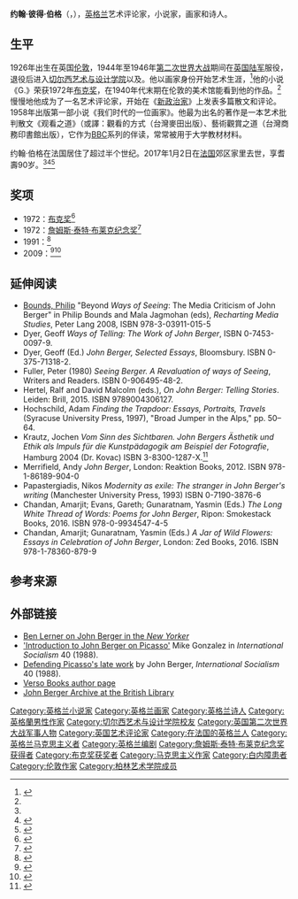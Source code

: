 {{not|约翰·博格}}
{{Infobox writer
|name        = 约翰·伯格<br>John Berger
|image       = John Berger-2009 (6).jpg
|image_size  = 
|caption     = 2009年的约翰·伯格
|birth_name  = John Peter Berger<ref name="nytimes">{{Cite news |url=http://www.nytimes.com/2017/01/02/arts/design/john-berger-provocative-art-critic-dies-at-90.html |title=John Berger, Provocative Art Critic, Dies at 90 |work=The New York Times |publication-date=2 January 2017 |access-date=3 January 2017}}</ref>
|birth_date  = {{birth date|1926|11|5|df=y}}
|birth_place = {{UK}}[[伦敦|伦敦]][[斯托克纽因顿|斯托克纽因顿]]
|death_date  = {{death date and age|2017|1|2|1926|11|5|df=y}} 
|death_place = {{FRA}}[[巴黎|巴黎]]
|occupation  = 小说家 藝術評論家
|language    = 英语
|nationality = {{UK}}
|education   = [[St_Edward's_School,_Oxford|St Edward's School, Oxford]] 
|alma_mater  = [[切尔西艺术与设计学院|切尔西艺术与设计学院]]; {{Link-en|中央艺术学院|Central School of Art and Design}}
|genre       = 作家
|awards     = [[詹姆斯·泰特·布莱克纪念奖|詹姆斯·泰特·布莱克纪念奖]]; [[布克奖|布克奖]] (1972)
}}

'''约翰·彼得·伯格'''（{{lang-en|'''John Peter Berger'''}}，{{bd|1926年|11月5日|2017年|1月2日|catIdx=Berger}}），[[英格兰|英格兰]]艺术评论家，小说家，画家和诗人。

==生平==
1926年出生在英国[[伦敦|伦敦]]，1944年至1946年[[第二次世界大战|第二次世界大战]]期间在[[英国陆军|英国陆军]]服役，退役后进入[[切尔西艺术与设计学院|切尔西艺术与设计学院]]以及{{Link-en|中央艺术学院|Central School of Art and Design}}。他以画家身份开始艺术生涯，<ref name="bbc">{{Cite news |url=http://www.bbc.co.uk/news/entertainment-arts-38492516 |title=John Berger, art critic and author of Ways of Seeing, dies |publisher=BBC |publication-date=2 January 2017 |access-date=3 January 2017}}</ref>他的小说《G.》荣获1972年[[布克奖|布克奖]]，在1940年代末期在伦敦的美术馆能看到他的作品。<ref name="bbc"/>慢慢地他成为了一名艺术评论家，开始在《[[新政治家|新政治家]]》上发表多篇散文和评论。1958年出版第一部小说《我们时代的一位画家》。他最为出名的著作是一本艺术批判散文《观看之道》（或譯：觀看的方式（台灣麥田出版）、藝術觀賞之道（台灣商務印書館出版），它作为[[BBC|BBC]]系列的伴读，常常被用于大学教材材料。

约翰·伯格在法国居住了超过半个世纪。2017年1月2日在[[法国|法国]]郊区家里去世，享耆壽90岁。<ref name="nytimes"/><ref>{{cite news|title=John Berger, art critic and author, dies aged 90|url=https://www.theguardian.com/books/2017/jan/02/john-berger-art-critic-and-author-dies-aged-90|work=The Guardian|date=2 January 2017}}</ref><ref>{{cite news|url = http://hosted.ap.org/dynamic/stories/U/US_OBIT_JOHN_BERGER?SITE=AP&SECTION=HOME&TEMPLATE=DEFAULT&CTIME=2017-01-02-15-21-08|title = John Berger, pioneering art critic and author, dies at 90|work = Associated Press|date = 2 January 2017|accessdate = 2 January 2017|deadurl = yes|archiveurl = https://web.archive.org/web/20170103140225/http://hosted.ap.org/dynamic/stories/U/US_OBIT_JOHN_BERGER?SITE=AP&SECTION=HOME&TEMPLATE=DEFAULT&CTIME=2017-01-02-15-21-08|archivedate = 2017年1月3日}}</ref>

==奖项==

* 1972：[[布克奖|布克奖]]<ref name="telegraph">{{Cite news |url=http://www.telegraph.co.uk/news/2017/01/02/booker-prize-winning-author-john-berger-dies-aged-90/ |title=Booker prize-winning author John Berger dies aged 90 |work=The Telegraph |publication-date=2 January 2017 |access-date=3 January 2017}}</ref>
* 1972：[[詹姆斯·泰特·布莱克纪念奖|詹姆斯·泰特·布莱克纪念奖]]<ref name="John Berger obituary">{{Cite news |url=https://www.theguardian.com/books/2017/jan/02/john-berger-obituary |title=John Berger obituary |work=The Guardian |publication-date=2 January 2017 |access-date=3 January 2017}}</ref>
* 1991：{{Link-en|彼特拉克奖|Petrarca-Preis}}<ref name="Johann Sebastian Bach: der geometrische Komponist">{{Cite book |url=https://books.google.com/books?id=C73WAAAAMAAJ&dq=John+Berger+gets+Petrarca-Preis+1991&focus=searchwithinvolume&q=%22Heute+lebt+John+Berger+in+einen+Dorf+der+Haute-Savoie.+1989+erhielt+er+den%22 |title=Johann Sebastian Bach: der geometrische Komponist, Issues 764–766 |last=Bürkle |first=Christoph |publisher=Niggli |year=2006 |page=83}}</ref>
* 2009：{{Link-en|金笔奖|Golden PEN Award}}<ref>{{cite web |url=http://www.thebookseller.com/news/berger-picks-golden-pen-award.html |title=Berger picks up Golden PEN award |work=The Bookseller |author=Catherine Neilan |date=8 December 2009 |accessdate=3 December 2012}}</ref><ref>{{cite web |url=http://www.englishpen.org/prizes/golden-pen-award-for-a-lifetimes-distinguished-service-to-literature |title=Golden Pen Award, official website |publisher=English PEN |author= |date= |accessdate=3 December 2012}}</ref>

==延伸阅读==
* [[Philip_Bounds|Bounds, Philip]] "Beyond ''Ways of Seeing'': The Media Criticism of John Berger" in Philip Bounds and Mala Jagmohan (eds), ''Recharting Media Studies'', Peter Lang 2008, ISBN 978-3-03911-015-5
* Dyer, Geoff ''Ways of Telling: The Work of John Berger'', ISBN 0-7453-0097-9.
* Dyer, Geoff (Ed.) ''John Berger, Selected Essays'', Bloomsbury. ISBN 0-375-71318-2.
* Fuller, Peter (1980) ''Seeing Berger. A Revaluation of ways of Seeing'', Writers and Readers. ISBN 0-906495-48-2.
* Hertel, Ralf and David Malcolm (eds.), ''On John Berger: Telling Stories''. Leiden: Brill, 2015. ISBN 9789004306127.
* Hochschild, Adam ''Finding the Trapdoor: Essays, Portraits, Travels'' (Syracuse University Press, 1997), "Broad Jumper in the Alps," pp. 50–64.
* Krautz, Jochen ''Vom Sinn des Sichtbaren. John Bergers Ästhetik und Ethik als Impuls für die Kunstpädagogik am Beispiel der Fotografie'', Hamburg 2004 (Dr. Kovac) ISBN 3-8300-1287-X.<ref>{{cite web |author=Oliver Seidl, Michael Leu |url=http://www.verlagdrkovac.de/3-8300-1287-X.htm |title=Vom Sinn des Sichtbaren. Doktorarbeit von Jochen Krautz, Verlag Dr. Kovač 2004, 412 S |website=Verlagdrkovac.de |date=15 May 2010 |accessdate=3 January 2017 |archiveurl=https://web.archive.org/web/20150503231908/http://www.verlagdrkovac.de/3-8300-1287-X.htm |archivedate=2015-05-03 |deadurl=yes }}</ref>
* Merrifield, Andy ''John Berger'', London: Reaktion Books, 2012. ISBN 978-1-86189-904-0
* Papastergiadis, Nikos ''Modernity as exile: The stranger in John Berger's writing'' (Manchester University Press, 1993) ISBN 0-7190-3876-6
* Chandan, Amarjit; Evans, Gareth; Gunaratnam, Yasmin (Eds.) ''The Long White Thread of Words: Poems for John Berger'', Ripon: Smokestack Books, 2016. ISBN 978-0-9934547-4-5
* Chandan, Amarjit; Gunaratnam, Yasmin (Eds.) ''A Jar of Wild Flowers: Essays in Celebration of John Berger'', London: Zed Books, 2016. ISBN 978-1-78360-879-9

==参考来源==
{{Reflist}}

==外部链接==
*[http://www.newyorker.com/culture/culture-desk/postscript-john-berger-1926-2017 [[Ben_Lerner|Ben Lerner]] on John Berger in the ''New Yorker'']
*[https://www.marxists.org/history/etol/writers/gonzalez/1988/xx/berger.html 'Introduction to John Berger on Picasso'] Mike Gonzalez in ''International Socialism'' 40 (1988).
*[https://www.marxists.org/history/etol/newspape/isj2/1988/isj2-040/berger.html Defending Picasso's late work] by John Berger, ''International Socialism'' 40 (1988). 
*[https://www.versobooks.com/authors/485-john-berger Verso Books author page]
*[http://www.bl.uk/johnberger/ John Berger Archive at the British Library]

{{詹姆斯·泰特·布莱克纪念奖获得者}}
{{國家影評人協會獎最佳劇本}}
{{布克奖}}
{{Authority control}}
{{DEFAULTSORT:Berger, John}}
[[Category:英格兰小说家|Category:英格兰小说家]]
[[Category:英格兰画家|Category:英格兰画家]]
[[Category:英格兰诗人|Category:英格兰诗人]]
[[Category:英格蘭男性作家|Category:英格蘭男性作家]]
[[Category:切尔西艺术与设计学院校友|Category:切尔西艺术与设计学院校友]]
[[Category:英国第二次世界大战军事人物|Category:英国第二次世界大战军事人物]]
[[Category:英国艺术评论家|Category:英国艺术评论家]]
[[Category:在法国的英格兰人|Category:在法国的英格兰人]]
[[Category:英格兰马克思主义者|Category:英格兰马克思主义者]]
[[Category:英格兰编剧|Category:英格兰编剧]]
[[Category:詹姆斯·泰特·布莱克纪念奖获得者|Category:詹姆斯·泰特·布莱克纪念奖获得者]]
[[Category:布克奖获奖者|Category:布克奖获奖者]]
[[Category:马克思主义作家|Category:马克思主义作家]]
[[Category:白内障患者|Category:白内障患者]]
[[Category:伦敦作家|Category:伦敦作家]]
[[Category:柏林艺术学院成员|Category:柏林艺术学院成员]]